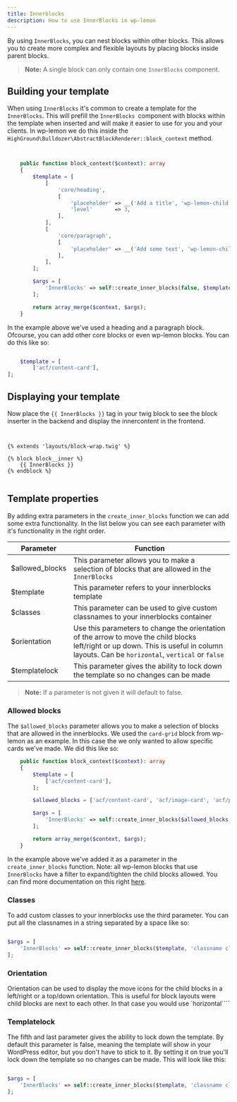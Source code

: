 ```yaml
---
title: Innerblocks
description: How to use InnerBlocks in wp-lemon
---
```



By using `InnerBlocks`, you can nest blocks within other blocks.
This allows you to create more complex and flexible layouts by placing blocks inside parent blocks.

> **Note:**
> A single block can only contain one `InnerBlocks` component.

## Building your template
When using `InnerBlocks` it's common to create a template for the `InnerBlocks`. 
This will prefill the `InnerBlocks `component with blocks within the template when inserted and will make it easier to use for you and your clients. 
In wp-lemon we do this inside the `HighGround\Bulldozer\AbstractBlockRenderer::block_context` method.

``` php


	public function block_context($context): array
	{
		$template = [
			[
				'core/heading',
				[
					'placeholder' => __('Add a title', 'wp-lemon-child'),
					'level'       => 3,
				],
			],
			[
				'core/paragraph',
				[
					'placeholder' => __('Add some text', 'wp-lemon-child'),
				],
			],
		];

		$args = [
			'InnerBlocks' => self::create_inner_blocks(false, $template),
		];

		return array_merge($context, $args);
	}

```
In the example above we've used a heading and a paragraph block.
Ofcourse, you can add other core blocks or even wp-lemon blocks. You can do this like so:

``` php

	$template = [
		['acf/content-card'],
];

```
## Displaying your template
Now place the `{{ InnerBlocks }}` tag in your twig block to see the block inserter in the backend and display the innercontent in the frontend.

``` twig


{% extends 'layouts/block-wrap.twig' %}

{% block block__inner %}
    {{ InnerBlocks }}
{% endblock %}


```

## Template properties 
By adding extra parameters in the `create_inner_blocks` function we can add some extra functionality. 
In the list below you can see each parameter with it's functionality in the right order.

| Parameter     | Function     |
|--------------|--------------|
| $allowed_blocks | This parameter allows you to make a selection of blocks that are allowed in the `InnerBlocks` |
| $template | This parameter refers to your innerblocks template  |
| $classes | This parameter can be used to give custom classnames to your innerblocks container |
| $orientation | Use this parameters to change the orientation of the arrow to move the child blocks left/right or up down. This is useful in column layouts. Can be `horizontal`, `vertical` or `false` |
| $templatelock | This parameter gives the ability to lock down the template so no changes can be made |

> **Note:**
> If a parameter is not given it will default to false.


### Allowed blocks
The `$allowed_blocks` parameter allows you to make a selection of blocks that are allowed in the innerblocks. 
We used the `card-grid` block from wp-lemon as an example. 
In this case the we only wanted to allow specific cards we've made. 
We did this like so:
 
``` php
	public function block_context($context): array
	{
		$template = [
			['acf/content-card'],
		];

		$allowed_blocks = ['acf/content-card', 'acf/image-card', 'acf/price-card'];

		$args = [
			'InnerBlocks' => self::create_inner_blocks($allowed_blocks, $template),
		];

		return array_merge($context, $args);
	}

```

In the example above we've added it as a parameter in the `create_inner_blocks` function. Note: all wp-lemon blocks that use `InnerBlocks` have a filter to expand/tighten the child blocks allowed.
You can find more documentation on this right [here](/extend/hooks#filters-available-php-block-declarations).

### Classes
To add custom classes to your innerblocks use the third parameter. You can put all the classnames in a string separated by a space like so:

``` php

$args = [
    'InnerBlocks' => self::create_inner_blocks($template, 'classname classname'),
];


```

### Orientation
Orientation can be used to display the move icons for the child blocks in a left/right or a top/down orientation. This is useful for block layouts were child blocks are next to each other. In that case you would use `horizontal````

### Templatelock
The fifth and last parameter gives the ability to lock down the template. By default this parameter is false, 
meaning the template will show in your WordPress editor, but you don't have to stick to it. 
By setting it on true you'll lock down the template so no changes can be made. This will look like this:

``` php

$args = [
    'InnerBlocks' => self::create_inner_blocks($template, 'classname classname', false, true),
];


```

